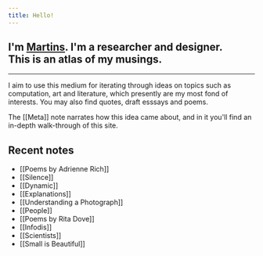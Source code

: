 ```yaml
---
title: Hello!
---
```


<h2>
  I'm <a href="https://martinssamuel.com" target="_blank">Martins</a>. I'm a researcher and designer.<br/>
  This is an atlas of my musings.
</h2>

---

I aim to use this medium for iterating through ideas on topics such as computation, art and literature, which presently are my most fond of interests. You may also find quotes, draft esssays and poems.

The [[Meta]] note narrates how this idea came about, and in it you'll find an in-depth walk-through of this site.

## Recent notes

- [[Poems by Adrienne Rich]]
- [[Silence]]
- [[Dynamic]]
- [[Explanations]]
- [[Understanding a Photograph]]
- [[People]]
- [[Poems by Rita Dove]]
- [[Infodis]]
- [[Scientists]]
- [[Small is Beautiful]]

